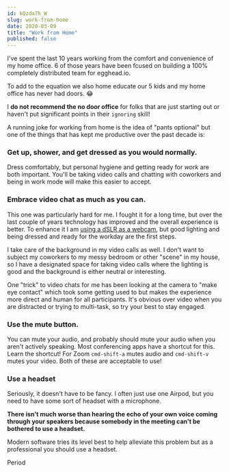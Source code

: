 ```yaml
---
id: kQzda7h_W
slug: work-from-home
date: 2020-03-09
title: "Work from Home"
published: false
---
```


I've spent the last 10 years working from the comfort and convenience of my home office. 6 of those years have been fcused on building a 100% completely distributed team for egghead.io.

To add to the equation we also home educate our 5 kids and my home office has never had doors. 😂

I **do not recommend the no door office** for folks that are just starting out or haven't put significant points in their `ignoring` skill!

A running joke for working from home is the idea of "pants optional" but one of the things that has kept me productive over the past decade is:

### Get up, shower, and get dressed as you would normally.

Dress comfortably, but personal hygiene and getting ready for *work* are both important. You'll be taking video calls and chatting with coworkers and being in work mode will make this easier to accept.

### Embrace video chat as much as you can.

This one was particularly hard for me. I fought it for a long time, but over the last couple of years technology has improved and the overall experience is better. To enhance it I am [using a dSLR as a webcam](/dSLR-webcam-for-live-streaming), but good lighting and being dressed and ready for the workday are the first steps.

I take care of the background in my video calls as well. I don't want to subject my coworkers to my messy bedroom or other "scene" in my house, so I have a designated space for taking video calls where the lighting is good and the background is either neutral or interesting.

One "trick" to video chats for me has been looking at the camera to "make eye contact" which took some getting used to but makes the experience more direct and human for all participants. It's obvious over video when you are distracted or trying to multi-task, so try your best to stay engaged.

### Use the mute button.

You can mute your audio, and probably should mute your audio when you aren't actively speaking. Most conferencing apps have a shortcut for this. Learn the shortcut! For Zoom `cmd-shift-a` mutes audio and `cmd-shift-v` mutes your video. Both of these are acceptable to use! 

### Use a headset 

Seriously, it doesn't have to be fancy. I often just use one Airpod, but you need to have some sort of headset with a microphone.

**There isn't much worse than hearing the echo of your own voice coming through your speakers because somebody in the meeting can't be bothered to use a headset.**

Modern software tries its level best to help alleviate this problem but as a professional you should use a headset.

Period

